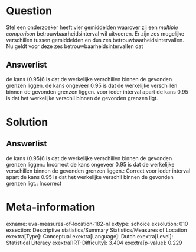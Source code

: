 Question
========

Stel een onderzoeker heeft vier gemiddelden waarover zij een *multiple
comparison* betrouwbaarheidsinterval wil uitvoeren. Er zijn zes
mogelijke verschillen tussen gemiddelden en dus zes
betrouwbaarheidsintervallen. Nu geldt voor deze zes
betrouwbaarheidsintervallen dat

Answerlist
----------

de kans (0.95)6 is dat de werkelijke verschillen binnen de gevonden grenzen liggen.
de kans ongeveer 0.95 is dat de werkelijke verschillen binnen de gevonden grenzen liggen.
voor ieder interval apart de kans 0.95 is dat het werkelijke verschil binnen de gevonden grenzen ligt.

Solution
========

Answerlist
----------

de kans (0.95)6 is dat de werkelijke verschillen binnen de gevonden grenzen liggen.: Incorrect
de kans ongeveer 0.95 is dat de werkelijke verschillen binnen de gevonden grenzen liggen.: Correct
voor ieder interval apart de kans 0.95 is dat het werkelijke verschil binnen de gevonden grenzen ligt.: Incorrect

Meta-information
================
exname: uva-measures-of-location-182-nl
extype: schoice
exsolution: 010
exsection: Descriptive statistics/Summary Statistics/Measures of Location
exextra[Type]: Conceptual
exextra[Language]: Dutch
exextra[Level]: Statistical Literacy
exextra[IRT-Difficulty]: 3.404
exextra[p-value]: 0.229
